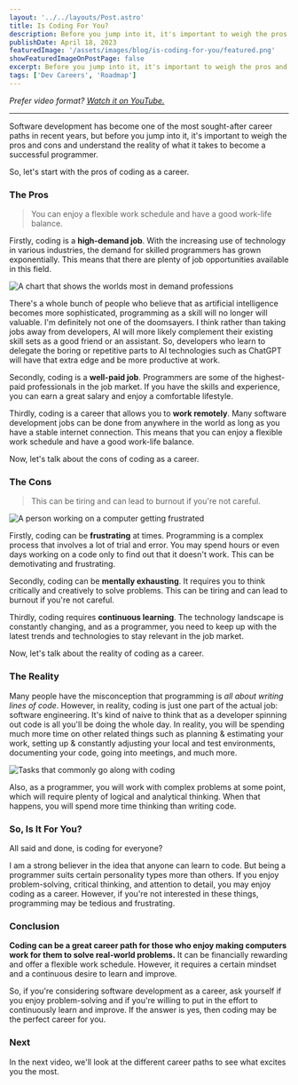 ```yaml
---
layout: '../../layouts/Post.astro'
title: Is Coding For You?
description: Before you jump into it, it's important to weigh the pros and cons and understand the reality of what it takes to become a successful programmer.
publishDate: April 18, 2023
featuredImage: '/assets/images/blog/is-coding-for-you/featured.png'
showFeaturedImageOnPostPage: false
excerpt: Before you jump into it, it's important to weigh the pros and cons and understand the reality of what it takes to become a successful programmer.
tags: ['Dev Careers', 'Roadmap']
---
```



<YTEmbed videoId="znY8kzDYgOk" />

_Prefer video format? [Watch it on YouTube.](https://youtu.be/znY8kzDYgOk)_

---

Software development has become one of the most sought-after career paths in recent years, but before you jump into it, it's important to weigh the pros and cons and understand the reality of what it takes to become a successful programmer.

So, let's start with the pros of coding as a career.

### The Pros

> You can enjoy a flexible work schedule and have a good work-life balance.

Firstly, coding is a **high-demand job**. With the increasing use of technology in various industries, the demand for skilled programmers has grown exponentially. This means that there are plenty of job opportunities available in this field.

![A chart that shows the worlds most in demand professions](/assets/images/blog/is-coding-for-you/software-developer-demand.jpeg)

There's a whole bunch of people who believe that as artificial intelligence becomes more sophisticated, programming as a skill will no longer will valuable. I'm definitely not one of the doomsayers. I think rather than taking jobs away from developers, AI will more likely complement their existing skill sets as a good friend or an assistant. So, developers who learn to delegate the boring or repetitive parts to AI technologies such as ChatGPT will have that extra edge and be more productive at work.

Secondly, coding is a **well-paid job**. Programmers are some of the highest-paid professionals in the job market. If you have the skills and experience, you can earn a great salary and enjoy a comfortable lifestyle.

Thirdly, coding is a career that allows you to **work remotely**. Many software development jobs can be done from anywhere in the world as long as you have a stable internet connection. This means that you can enjoy a flexible work schedule and have a good work-life balance.

Now, let's talk about the cons of coding as a career.

### The Cons

> This can be tiring and can lead to burnout if you're not careful.

![A person working on a computer getting frustrated](/assets/images/blog/is-coding-for-you/frustrating.jpeg)

Firstly, coding can be **frustrating** at times. Programming is a complex process that involves a lot of trial and error. You may spend hours or even days working on a code only to find out that it doesn't work. This can be demotivating and frustrating.

Secondly, coding can be **mentally exhausting**. It requires you to think critically and creatively to solve problems. This can be tiring and can lead to burnout if you're not careful.

Thirdly, coding requires **continuous learning**. The technology landscape is constantly changing, and as a programmer, you need to keep up with the latest trends and technologies to stay relevant in the job market.

Now, let's talk about the reality of coding as a career.

### The Reality

Many people have the misconception that programming is _all about writing lines of code_. However, in reality, coding is just one part of the actual job: software engineering. It's kind of naive to think that as a developer spinning out code is all you'll be doing the whole day. In reality, you will be spending much more time on other related things such as planning & estimating your work, setting up & constantly adjusting your local and test environments, documenting your code, going into meetings, and much more.

![Tasks that commonly go along with coding](/assets/images/blog/is-coding-for-you/reality.jpeg)

Also, as a programmer, you will work with complex problems at some point, which will require plenty of logical and analytical thinking. When that happens, you will spend more time thinking than writing code.

### So, Is It For You?

All said and done, is coding for everyone?

I am a strong believer in the idea that anyone can learn to code. But being a programmer suits certain personality types more than others. If you enjoy problem-solving, critical thinking, and attention to detail, you may enjoy coding as a career. However, if you're not interested in these things, programming may be tedious and frustrating.

### Conclusion

**Coding can be a great career path for those who enjoy making computers work for them to solve real-world problems.** It can be financially rewarding and offer a flexible work schedule. However, it requires a certain mindset and a continuous desire to learn and improve.

So, if you're considering software development as a career, ask yourself if you enjoy problem-solving and if you're willing to put in the effort to continuously learn and improve. If the answer is yes, then coding may be the perfect career for you.

### Next

In the next video, we'll look at the different career paths to see what excites you the most.
